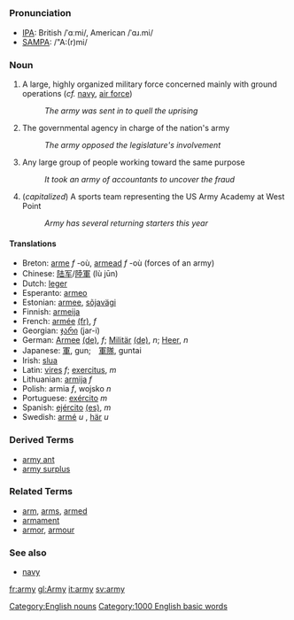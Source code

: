 =={{en}}==

===Pronunciation===
*[[w:IPA|IPA]]: British /ˈɑːmi/, American /ˈɑɹ.mi/
*[[w:SAMPA|SAMPA]]: /"A:(r)mi/

===Noun===

# A large, highly organized military force concerned mainly with ground operations (''cf.'' [[navy]], [[air force]])
#: ''The army was sent in to quell the uprising''
# The governmental agency in charge of the nation's army
#: ''The army opposed the legislature's involvement''
# Any large group of people working toward the same purpose
#: ''It took an army of accountants to uncover the fraud''
# (''capitalized'') A sports team representing the US Army Academy at West Point
#: ''Army has several returning starters this year''

====Translations====
*Breton: [[arme]] ''f'' -où, [[armead]] ''f'' -où (forces of an army)
*Chinese: [[陆军]]/[[陸軍]] (lù jūn)
*Dutch: [[leger]]
*Esperanto: [[armeo]]
*Estonian: [[armee]], [[sõjavägi]]
*Finnish: [[armeija]]
*French: [[armée]] [[:fr:armée|(fr)]], ''f''
*Georgian: [[ჯარი]] (jar-i)
*German: [[Armee]] [[:de:Armee|(de)]], ''f''; [[Militär]] [[:de:Militär|(de)]], ''n''; [[Heer]], ''n''
*Japanese: [[軍]], gun;　[[軍隊]], guntai
*Irish: [[slua]]
*Latin: [[vires]] ''f''; [[exercitus]], ''m''
*Lithuanian: [[armija]] ''f''
*Polish: armia ''f'', wojsko ''n''
*Portuguese: [[exército]] ''m''
*Spanish: [[ejército]] [[:es:ejército|(es)]], ''m''
*Swedish: [[armé]] ''u'' , [[här]] ''u''

===Derived Terms===
*[[army ant]]
*[[army surplus]]
===Related Terms===
*[[arm]], [[arms]], [[armed]]
*[[armament]]
*[[armor]], [[armour]]
===See also===
*[[navy]]

[[Category:English nouns]]

[[Category:1000 English basic words]]

[[fr:army]]
[[gl:Army]]
[[it:army]]
[[sv:army]]